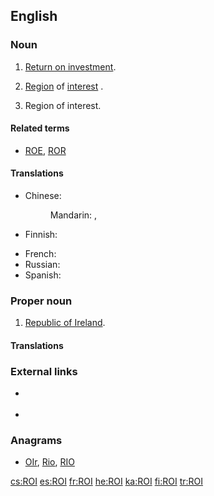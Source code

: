{{also|roi|rồi|Rói}}
==English==

===Noun===
{{en-noun}}

# {{context|accounting|acronym|lang=en}} [[return on investment|Return on investment]].
# {{context|photography|acronym|lang=en}} [[region|Region]] of [[interest|interest]] {{gloss|in digital images}}.
# {{context|military|espionage|acronym|lang=en}} Region of interest.

====Related terms====
* {{sense|finance}} [[ROE]], [[ROR]]

====Translations====
<!--Abbreviations only, if they exist-->
{{trans-top|return on Investment}}
* Chinese:
*: Mandarin: {{t|cmn|投資回報率|sc=Hani}}, {{t|cmn|投资回报率|tr=tóuzī huíbàolǜ|sc=Hani}}
* Finnish: {{t+|fi|ROI}}
{{trans-mid}}
* French: {{t+|fr|retour sur investissement|m}}
* Russian: {{t-needed|ru}}
* Spanish: {{t|es|retorno de la inversión|m}}
{{trans-bottom}}

{{trans-top|region of interest (in digital images)}}
{{trans-mid}}
{{trans-bottom}}

{{trans-top|region of interest (military, espionage)}}
{{trans-mid}}
{{trans-bottom}}

===Proper noun===
{{en-proper noun}}

# {{context|acronym|lang=en}} [[Republic of Ireland]].

====Translations====
{{trans-top|Republic of Ireland}}
{{trans-mid}}
{{trans-bottom}}

===External links===
* {{sense|accounting}} {{projectlink|wikipedia|Return on investment}}
* {{sense|photography}} {{projectlink|wikipedia|Region of interest}}

===Anagrams===
* [[OIr#English|OIr]], [[Rio#English|Rio]], [[RIO#English|RIO]]

[[cs:ROI]]
[[es:ROI]]
[[fr:ROI]]
[[he:ROI]]
[[ka:ROI]]
[[fi:ROI]]
[[tr:ROI]]